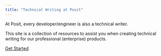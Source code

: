 ```yaml
---
title: "Technical Writing at Posit"
---
```


At Posit, every developer/engineer is also a technical writer.

This site is a collection of resources to assist you when creating technical writing for our professional (enterprise) products.

<a href="./getting-started/getting-started.qmd" class="btn-action-primary btn-action btn btn-success btn-lg" role="button">Get Started</a>